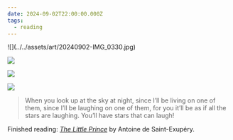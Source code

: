 ```yaml
---
date: 2024-09-02T22:00:00.000Z
tags:
  - reading
---
```

<div className="grid sm:grid-cols-2 sm:gap-4 [&_figure]:my-0">
  ![](../../assets/art/20240902-IMG_0330.jpg)

  ![](../../assets/art/20240902-IMG_0331.jpg)

  ![](../../assets/art/20240902-IMG_0337.jpg)

  ![](../../assets/art/20240902-IMG_0341.jpg)
</div>

> When you look up at the sky at night, since I’ll be living on one of them, since I’ll be laughing on one of them, for you it’ll be as if all the stars are laughing. You’ll have stars that can laugh!

Finished reading: <i>[The Little Prince](https://www.goodreads.com/book/show/157993.The_Little_Prince)</i> by Antoine de Saint-Exupéry.